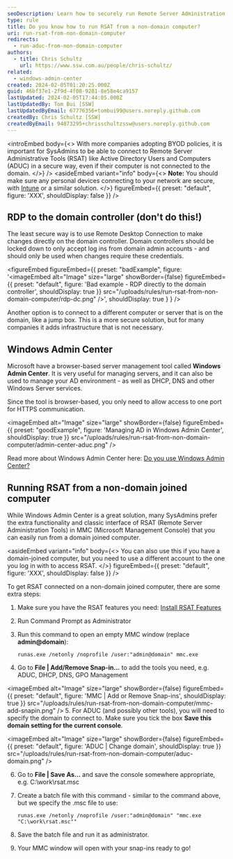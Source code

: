 ```yaml
---
seoDescription: Learn how to securely run Remote Server Administration Tools (RSAT) from a non-domain joined computer and manage your Active Directory environment with ease.
type: rule
title: Do you know how to run RSAT from a non-domain computer?
uri: run-rsat-from-non-domain-computer
redirects:
  - run-aduc-from-non-domain-computer
authors:
  - title: Chris Schultz
    url: https://www.ssw.com.au/people/chris-schultz/
related:
  - windows-admin-center
created: 2024-02-05T01:20:25.000Z
guid: 46bf37e1-2f9d-4f08-9281-8e58e4ca9157
lastUpdated: 2024-02-05T17:44:05.000Z
lastUpdatedBy: Tom Bui [SSW]
lastUpdatedByEmail: 67776356+tombui99@users.noreply.github.com
createdBy: Chris Schultz [SSW]
createdByEmail: 94873295+chrisschultzssw@users.noreply.github.com
---
```


<introEmbed
  body={<>
With more companies adopting BYOD policies, it is important for SysAdmins to be able to connect to Remote Server Administrative Tools (RSAT) like Active Directory Users and Computers (ADUC) in a secure way, even if their computer is not connected to the domain.
  </>}
/>
<asideEmbed
  variant="info"
  body={<>
    **Note:** You should make sure any personal devices connecting to your network are secure, with [Intune](/implementing-intune) or a similar solution.
  </>}
  figureEmbed={{
    preset: "default",
    figure: 'XXX',
    shouldDisplay: false
  }}
/>

## RDP to the domain controller (don't do this!)

The least secure way is to use Remote Desktop Connection to make changes directly on the domain controller. Domain controllers should be locked down to only accept log ins from domain admin accounts - and should only be used when changes require these credentials.

<figureEmbed figureEmbed={{
  preset: "badExample",
  figure: '<imageEmbed
  alt="Image"
  size="large"
  showBorder={false}
  figureEmbed={{
    preset: "default",
    figure: \'Bad example - RDP directly to the domain controller\',
    shouldDisplay: true
  }}
  src="/uploads/rules/run-rsat-from-non-domain-computer/rdp-dc.png"
/>',
  shouldDisplay: true
} } />


Another option is to connect to a different computer or server that is on the domain, like a jump box. This is a more secure solution, but for many companies it adds infrastructure that is not necessary.

## Windows Admin Center

Microsoft have a browser-based server management tool called **Windows Admin Center**. It is very useful for managing servers, and it can also be used to manage your AD environment - as well as DHCP, DNS and other Windows Server services.

Since the tool is browser-based, you only need to allow access to one port for HTTPS communication.

<imageEmbed
  alt="Image"
  size="large"
  showBorder={false}
  figureEmbed={{
    preset: "goodExample",
    figure: 'Managing AD in Windows Admin Center',
    shouldDisplay: true
  }}
  src="/uploads/rules/run-rsat-from-non-domain-computer/admin-center-aduc.png"
/>

Read more about Windows Admin Center here: [Do you use Windows Admin Center?](/windows-admin-center)

## Running RSAT from a non-domain joined computer

While Windows Admin Center is a great solution, many SysAdmins prefer the extra functionality and classic interface of RSAT (Remote Server Administration Tools) in MMC (Microsoft Management Console) that you can easily run from a domain joined computer.

<asideEmbed
  variant="info"
  body={<>
    You can also use this if you have a domain-joined computer, but you need to use a different account to the one you log in with to access RSAT.
  </>}
  figureEmbed={{
    preset: "default",
    figure: 'XXX',
    shouldDisplay: false
  }}
/>

To get RSAT connected on a non-domain joined computer, there are some extra steps:

1. Make sure you have the RSAT features you need: [Install RSAT Features](https://www.pdq.com/blog/how-to-install-remote-server-administration-tools-rsat/)
2. Run Command Prompt as Administrator
3. Run this command to open an empty MMC window (replace **admin@domain**):

   `runas.exe /netonly /noprofile /user:"admin@domain" mmc.exe`

4. Go to **File | Add/Remove Snap-in...** to add the tools you need, e.g. ADUC, DHCP, DNS, GPO Management
   
<imageEmbed
  alt="Image"
  size="large"
  showBorder={false}
  figureEmbed={{
    preset: "default",
    figure: 'MMC | Add or Remove Snap-ins',
    shouldDisplay: true
  }}
  src="/uploads/rules/run-rsat-from-non-domain-computer/mmc-add-snapin.png"
/>
5. For ADUC (and possibly other tools), you will need to specify the domain to connect to. Make sure you tick the box **Save this domain setting for the current console**.

   
<imageEmbed
  alt="Image"
  size="large"
  showBorder={false}
  figureEmbed={{
    preset: "default",
    figure: 'ADUC | Change domain',
    shouldDisplay: true
  }}
  src="/uploads/rules/run-rsat-from-non-domain-computer/aduc-domain.png"
/>

6. Go to **File | Save As...** and save the console somewhere appropriate, e.g. C:\work\rsat.msc
7. Create a batch file with this command - similar to the command above, but we specify the .msc file to use:

   `runas.exe /netonly /noprofile /user:"admin@domain" "mmc.exe "C:\work\rsat.msc""`

8. Save the batch file and run it as administrator.
9. Your MMC window will open with your snap-ins ready to go!
